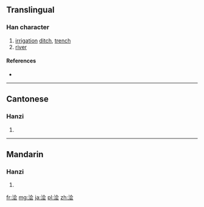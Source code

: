 {{also|澮}}
==Translingual==

===Han character===
{{Han char|rn=85|rad=水|as=06|sn=9|four=|canj=EOMI|ids=⿰氵会}}

# [[irrigation]] [[ditch]], [[trench]]
# [[river]]

====References====
* {{Han ref|kx=0623.171|hdz=31612.040|uh=6D4D|ud=27981}}

----

==Cantonese==

===Hanzi===
{{yue-hanzi|jyut=|y=kui2|tra=澮}}

# {{defn|lang=yue|sort=水06}}

----

==Mandarin==

===Hanzi===
{{cmn-hanzi|tra=澮|pin=[[kuài]] ([[kuai4]])|wg=k'uai<sup>4</sup>}}

# {{defn|lang=cmn|sort=水06}}

[[fr:浍]]
[[mg:浍]]
[[ja:浍]]
[[pl:浍]]
[[zh:浍]]